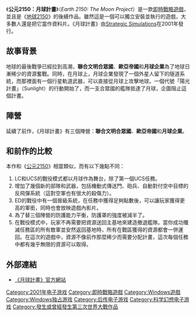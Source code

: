 {{NoteTA
|T=zh-cn:地球2150：月球计划; zh-tw:公元2150：月球計畫;
|1=zh-cn:地球2140; zh-tw:公元2140;
|2=zh-cn:地球2150; zh-tw:公元2150;
|3=zh-cn:地球系列; zh-tw:公元系列;
}}
{{Infobox VG
| title = 公元2150：月球計畫
| image = File:Earth 2150 The Moon Project.jpg
| caption=
| developer = [[Zuxxez_Entertainment|TopWare Interactive]]
| publisher = [[1C_Company|1C Company]]
| designer = 
| released = [[2000年電子遊戲|2000]]
| modes = [[單機遊戲|單機遊戲]]、[[多人遊戲|多人遊戲]]
| genre = [[即時戰略遊戲|即時戰略（RTS）]]
| series= [[公元系列|公元系列]]
| platforms = [[Microsoft_Windows|Microsoft Windows]]
}}

《'''公元2150：月球計畫'''》（''Earth 2150: The Moon Project''）是一款[[即時戰略遊戲|即時戰略遊戲]]，並且是《[[地球2150|地球2150]]》的後續作品。雖然這是一個可以獨立安裝並執行的遊戲，大多數人還是把它當作資料片。《月球計畫》由[[Strategic_Simulations|Strategic Simulations]]在2001年發行。

==故事背景==
{{seealso|公元2150 (遊戲)#故事背景|l1=公元2150系列的故事背景}}
地球的最後戰爭已經拉到高潮，'''聯合文明合眾國'''、'''歐亞帝國'''和'''月球企業'''為了地球日漸稀少的資源奮戰。同時，在月球上，月球企業發現了一個外星人留下的隧道系統，而那裡面有一個行星軌道武器，可以直接從月球上攻擊地球。一個代號「陽光計畫」（Sunlight）的行動開始了，而一支合眾國的艦隊抵達了月球，企圖阻止這個計畫。

==陣營==
{{seealso|公元2150 (遊戲)#陣營|l1=公元2150系列的陣營}}
延續了前作，《月球計畫》有三個陣營：'''聯合文明合眾國'''、'''歐亞帝國'''和'''月球企業'''。

==和前作的比較==
本作和《[[公元2150|公元2150]]》相當類似，而有以下幾點不同：

#LC和UCS的戰役模式都以月球作為舞台，除了第一個UCS任務。
#增加了幾個新的部隊和武器，包括機動式傳送門、砲兵、自動對付空中目標的反飛彈系統（這對空軍也有很大的殺傷力）。
#ED的戰役中有一個晉級系統，在任務中獲得足夠點數後，可以讓玩家獲得更高的軍銜，同時也會放映遊戲內影片。
#為了替三個陣營的防護能力平衡，防護罩的強度被減半了。
#在戰役模式中，玩家不再需要把資源送回主基地來建造撤退艦隊。當你成功殲滅任務區的所有敵軍並安然返回基地時，所有在戰區獲得的資源都會一併運回。在這次的遊戲中，資源不像前作那麼稀少而需要分配計畫，這次每個任務中都有幾乎無限的資源可以取得。

==外部連結==
*[http://www.moon-project.com 《月球計畫》官方網站] {{Wayback|url=http://www.moon-project.com/ |date=20201019231546 }}

{{Earth series}}

{{DEFAULTSORT:Earth 2150: The Moon Project}}
[[Category:2001年电子游戏|Category:2001年电子游戏]]
[[Category:即時戰略遊戲|Category:即時戰略遊戲]]
[[Category:Windows遊戲|Category:Windows遊戲]]
[[Category:Windows独占游戏|Category:Windows独占游戏]]
[[Category:后传电子游戏|Category:后传电子游戏]]
[[Category:科学幻想电子游戏|Category:科学幻想电子游戏]]
[[Category:發生或曾經發生第三次世界大戰作品|Category:發生或曾經發生第三次世界大戰作品]]